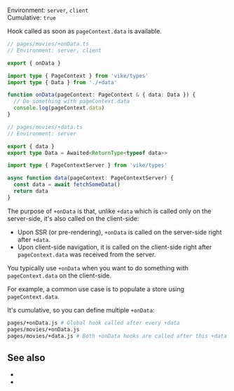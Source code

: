
Environment: `server`, `client`  
Cumulative: `true`  

Hook called as soon as <Link href="/pageContext#data">`pageContext.data`</Link> is available.

```ts
// pages/movies/+onData.ts
// Environment: server, client

export { onData }

import type { PageContext } from 'vike/types'
import type { Data } from './+data'

function onData(pageContext: PageContext & { data: Data }) {
  // Do something with pageContext.data
  console.log(pageContext.data)
}
```

```ts
// pages/movies/+data.ts
// Environment: server

export { data }
export type Data = Awaited<ReturnType<typeof data>>

import type { PageContextServer } from 'vike/types'

async function data(pageContext: PageContextServer) {
  const data = await fetchSomeData()
  return data
}
```

The purpose of `+onData` is that, unlike <Link href="/data">`+data`</Link> which is called only on the server-side, it's also called on the client-side:
 - Upon <Link href="/ssr">SSR</Link> (or <Link href="/pre-rendering">pre-rendering</Link>), `+onData` is called on the server-side right after `+data`.
 - Upon client-side navigation, it is called on the client-side right after `pageContext.data` was received from the server.

You typically use `+onData` when you want to do something with `pageContext.data` on the client-side.

For example, a common use case is to populate <Link href="/store">a store</Link> using `pageContext.data`.

It's <Link href="/config#inheritance">cumulative</Link>, so you can define multiple `+onData`:

```bash
pages/+onData.js # Global hook called after every +data
pages/movies/+onData.js
pages/movies/+data.js # Both +onData hooks are called after this +data hook
```


## See also

- <Link href="/data" />
- <Link href="/hooks" />
